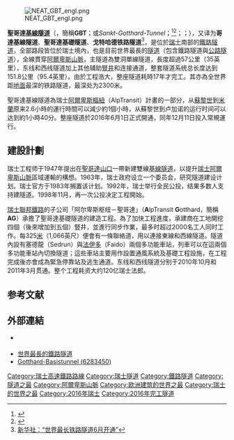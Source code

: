 {{Coord|46.600|N|8.765|E|display=title}}
{{Infobox tunnel
|name         = 聖哥達基線隧道
|image        = 20141120 gotthard-basistunnel02-wikipedia-hannes-ortlieb.jpg
|caption      = 隧道內的法伊多多功能車站及[[可动心道岔|可动心道岔]]
|line         = [[阿爾卑斯樞紐|阿爾卑斯樞紐]]
|location     = {{Flag|Switzerland}}[[瑞士阿爾卑斯山脈|阿爾卑斯山脈]]
|coordinates  = 
|system       = 
|status       = 2016年12月11日正式營運<ref>{{cite web |url=https://www.alptransit.ch/en/gotthard/commissioning/ |title=Commissioning |publisher=AlpTransit Gotthard Ltd |location=Lucerne, Switzerland |accessdate=2016-05-12 |deadurl=yes |archiveurl=https://web.archive.org/web/20160601235955/https://www.alptransit.ch/en/gotthard/commissioning/ |archivedate=2016-06-01 }}</ref>
|start        = {{le|埃斯特費爾德|Erstfeld}}(北, 海拔469 m)<br />{{坐标|46|50|08.55|N|8|38|47.33|E|region:CH_type:landmark}}
|end          = [[博迪奥|博迪奥]](南, 海拔312 m )<br />{{坐标|46|22|21.88|N|8|55|30.99|E|region:CH_type:landmark}}
|stations     = 
|startwork    = 1999年7月5日
|open         = 2016年6月1日<ref name=countdown>{{cite web |title=155 days until opening |url=http://www.alptransit.ch/en/home.html |publisher=AlpTransit Gotthard AG |location=Lucerne, Switzerland |accessdate=29 December  2015 |deadurl=yes |archiveurl=https://web.archive.org/web/20150321160152/http://www.alptransit.ch/en/home.html |archivedate=2015年3月21日 }}</ref>
|close        = 
|owner        = [[瑞士联邦铁路|瑞士联邦铁路]]
|operator     = 瑞士联邦铁路
|traffic      = 铁路
|character    = 
|construction =
|length       = {{convert|151.840|km}}<ref name="Project data">{{cite web |title=Project data – raw construction Gotthard Base Tunnel |url=https://www.alptransit.ch/fileadmin/dateien/media/zahlen_und_fakten/gbt_e.pdf |publisher=AlpTransit Gotthard Ltd |location=Lucerne, Switzerland |accessdate=2016-05-12 |archive-date=2016-03-11 |archive-url=https://web.archive.org/web/20160311190816/https://www.alptransit.ch/fileadmin/dateien/media/zahlen_und_fakten/gbt_e.pdf |dead-url=no }}</ref>
|linelength   = {{convert|57.09|km}}<ref name="Project data"/>
|tracklength  = {{convert|57.104|km}}（東隧道）<br />{{convert|57.017|km}}（西隧道）<ref name="Project data"/>
|notrack      = 2个[[单线铁路|单线]]隧道<ref name="Project data" />
|gauge        = {{RailGauge|sg}}（[[标准轨距|标准轨距]]）
|el           = 
|speed        = 最高250 km/h
|hielevation  = 549 m<ref name="Project data" />
|lowelevation = 312 m（于Bodio）<ref name="Project data" />
|height       =
|grade        = 4.055 ‰ (北段), 6.67 ‰ (南段)<ref name="Project data"/>
}}
[[File:NEAT_GBT_engl.png|right]]

'''聖哥達[[基線隧道|基線隧道]]'''（{{lang-en|Gotthard Base Tunnel}}，簡稱'''GBT'''；{{lang-de|Gotthard-Basistunnel}}或''Sankt-Gotthard-Tunnel''；<ref>{{cite web|last1=Nachrichtenfernsehen|first1=n-tv|title=Rekordhalter St. Gotthard: Ein Tunnel als "Jahrhundertbauwerk"|url=http://www.n-tv.de/reise/Ein-Tunnel-als-Jahrhundertbauwerk-article17761816.html|website=n-tv.de|accessdate=3 June 2016}}</ref><ref>{{cite web|last1=Nachrichtenfernsehen|first1=n-tv|title=Jahrhundert-Bauwerk im Überblick: Der St.-Gotthard-Tunnel öffnet seine Pforten|url=http://www.n-tv.de/panorama/Der-St-Gotthard-Tunnel-oeffnet-seine-Pforten-article17828531.html|website=n-tv.de|accessdate=3 June 2016}}</ref>{{lang-fr|Tunnel de base du Saint-Gothard}}；{{lang-it|Galleria di base del San Gottardo}}；{{lang-rm|Tunnel da basa dal Son Gottard}}），又译为'''哥達基線隧道'''、'''聖哥達基礎隧道'''、'''戈特哈德铁路隧道'''<ref>[http://news.sina.com.cn/o/2016-05-30/doc-ifxsqtya6443926.shtml 新华社：“世界最长铁路隧道6月开通”]</ref>，是位於[[瑞士|瑞士]]南部的[[鐵路隧道|鐵路隧道]]，全部路段皆位於瑞士境內，也是目前世界最長的[[隧道|隧道]]（包含鐵路隧道與[[公路隧道|公路隧道]]），全線貫穿[[阿爾卑斯山脈|阿爾卑斯山脈]]，主隧道為雙洞單線隧道，長度超過57公里（35英里），东线和西线隧道加上其他辅助[[豎井|豎井]]和连接通道，整套隧道系统总长度达到151.8公里（95.4英里）。由於工程浩大，整座隧道耗時17年才完工。其亦為全世界距[[地面|地面]]最深的铁路隧道，最深处为2300米。

聖哥達基線隧道為瑞士[[NRLA|阿爾卑斯樞紐]]（AlpTransit）計畫的一部分，从[[蘇黎世|蘇黎世]]到[[米蘭|米蘭]]原来2.6小時的運行時間可以減少約1個小時，从蘇黎世到卢加诺的运行时间可以达到約1小時40分。整座隧道於2016年6月1日正式開通，同年12月11日投入常規運行。

== 建設計劃 ==
瑞士工程师{{link-en|爱德华·格吕纳|Eduard Gruner}}于1947年提出在[[聖哥達山口|聖哥達山口]]一帶新建雙線[[基線隧道|基線隧道]]，以提升[[瑞士阿爾卑斯山脈|瑞士阿爾卑斯山脈]]區域運輸的構想。1963年，瑞士政府设立一个委员会，研究隧道建设计划。瑞士官方于1983年搁置该计划。1992年，瑞士举行全民公投，结果多数人支持建隧道。1998年11月，再一次公投决定工程開始。 

[[瑞士聯邦鐵路|瑞士聯邦鐵路]]的子公司「阿尔卑斯枢纽－聖哥達」（'''A'''lpTransit '''G'''otthard，簡稱'''AG'''）承擔了聖哥達基礎隧道的建造工程。為了加快工程進度，承建商在工地開挖四個（後來增加到五個）豎井，並進行同步作業，最多时超过2000名工人同时工作。每325[[米_(單位)|米]]（1,066英尺）便會有一條聯絡道，用以連接東線和西線隧道。隧道內設有塞德龍（Sedrun）與[[法伊多|法伊多]]（Faido）兩個多功能車站，列車可以在這兩個多功能車站內切換隧道；這些車站主要用作設置通風系統及基礎工程設施，在工程完成後亦會成為緊急停靠站及逃生通道。东线和西线隧道分别于2010年10月和2011年3月贯通。整个工程耗资大约120亿瑞士法郎。

== 参考文献 ==
{{Reflist|2}}

== 外部連結 ==
{{Commons category|Gotthard Base Tunnel}}
* {{Official website}} {{en icon}} {{de icon}} {{fr icon}} {{it icon}} {{rm icon}}
* [http://www.cem.ncu.edu.tw/EDM/NEWSLETTER32/GBT.htm 世界最長的鐵路隧道]
* [https://www.openstreetmap.org/relation/6283450 <bdi>Gotthard-Basistunnel</bdi> (<bdi>6283450</bdi>)]


{{s-start}}
{{s-ach|rec}}
{{s-bef|before={{Nowrap|[[青函隧道|青函隧道]]}} }}
{{s-ttl|title=[[世界隧道列表|最長鐵路隧道]]|years=2016–至今}}
{{s-inc|current}}
{{s-end}}

{{Portal bar|建築|瑞士|鐵路}}
{{NRLA}}

{{Authority control}}

[[Category:瑞士高速鐵路路線|Category:瑞士高速鐵路路線]]
[[Category:瑞士隧道|Category:瑞士隧道]]
[[Category:鐵路隧道|Category:鐵路隧道]]
[[Category:隧道之最|Category:隧道之最]]
[[Category:阿爾卑斯山脈|Category:阿爾卑斯山脈]]
[[Category:欧洲建筑的世界之最|Category:欧洲建筑的世界之最]]
[[Category:瑞士的世界之最|Category:瑞士的世界之最]]
[[Category:2016年瑞士|Category:2016年瑞士]]
[[Category:2016年完工隧道|Category:2016年完工隧道]]